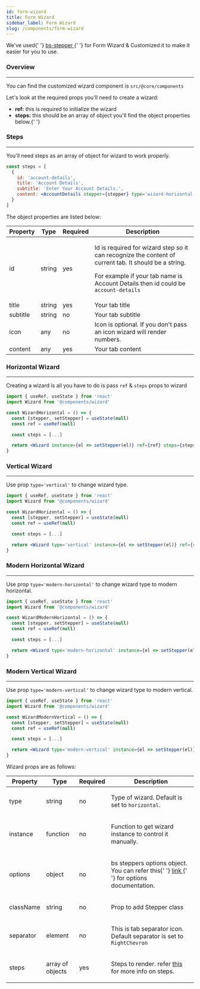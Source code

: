---
id: form-wizard
title: Form Wizard
sidebar_label: Form Wizard
slug: /components/form-wizard
---


<p>
  We've used{' '}
  <a href='https://github.com/Johann-S/bs-stepper' target='_blank'>
    bs-stepper
  </a>{' '}
  for Form Wizard & Customized it to make it easier for you to use.
</p>

### Overview

---

<p>
  You can find the customized wizard component is <code>src/@core/components</code>
</p>

<p>Let's look at the required props you'll need to create a wizard:</p>

<ul className='pl-3 mb-5'>
  <li>
    <strong>ref:</strong> this is required to initialize the wizard
  </li>
  <li>
    <strong>steps:</strong> this should be an array of object you'll find the object properties below.{' '}
  </li>
</ul>

### Steps

---

<p>You'll need steps as an array of object for wizard to work properly.</p>

```jsx
const steps = [
  {
    id: 'account-details',
    title: 'Account Details',
    subtitle: 'Enter Your Account Details.',
    content: <AccountDetails stepper={stepper} type='wizard-horizontal' />
  }
]
```

<p className='my-4'>The object properties are listed below:</p>

<Table responsive>
  <thead>
    <tr>
      <th>Property</th>
      <th>Type</th>
      <th>Required</th>
      <th>Description</th>
    </tr>
  </thead>
  <tbody>
    <tr>
      <td>id</td>
      <td>string</td>
      <td>yes</td>
      <td>
        <p>Id is required for wizard step so it can recognize the content of current tab. It should be a string.</p>
        <p className='mb-0'>
          For example if your tab name is Account Details then id could be <code>account-details</code>
        </p>
      </td>
    </tr>
    <tr>
      <td>title</td>
      <td>string</td>
      <td>yes</td>
      <td>Your tab title</td>
    </tr>
    <tr>
      <td>subtitle</td>
      <td>string</td>
      <td>no</td>
      <td>Your tab subtitle</td>
    </tr>
    <tr>
      <td>icon</td>
      <td>any</td>
      <td>no</td>
      <td>Icon is optional. If you don't pass an icon wizard will render numbers.</td>
    </tr>
    <tr>
      <td>content</td>
      <td>any</td>
      <td>yes</td>
      <td>Your tab content</td>
    </tr>
  </tbody>
</Table>

### Horizontal Wizard

---

<p>
  Creating a wizard is all you have to do is pass <code>ref</code> & <code>steps</code> props to wizard
</p>

```jsx title="WizardHorizontal.js"
import { useRef, useState } from 'react'
import Wizard from '@components/wizard'

const WizardHorizontal = () => {
  const [stepper, setStepper] = useState(null)
  const ref = useRef(null)

  const steps = [...]

  return <Wizard instance={el => setStepper(el)} ref={ref} steps={steps} />
}
```

### Vertical Wizard

---

<p>
  Use prop <code>type='vertical'</code> to change wizard type.
</p>

```jsx title="WizardHorizontal.js"
import { useRef, useState } from 'react'
import Wizard from '@components/wizard'

const WizardHorizontal = () => {
  const [stepper, setStepper] = useState(null)
  const ref = useRef(null)

  const steps = [...]

  return <Wizard type='vertical' instance={el => setStepper(el)} ref={ref} steps={steps} />
}
```

### Modern Horizontal Wizard

---

<p>
  Use prop <code>type='modern-horizontal'</code> to change wizard type to modern horizontal.
</p>

```jsx title="WizardModernHorizontal.js"
import { useRef, useState } from 'react'
import Wizard from '@components/wizard'

const WizardModernHorizontal = () => {
  const [stepper, setStepper] = useState(null)
  const ref = useRef(null)

  const steps = [...]

  return <Wizard type='modern-horizontal' instance={el => setStepper(el)} ref={ref} steps={steps} />
}
```

### Modern Vertical Wizard

---

<p>
  Use prop <code>type='modern-vertical'</code> to change wizard type to modern vertical.
</p>

```jsx title="WizardModernVertical.js"
import { useRef, useState } from 'react'
import Wizard from '@components/wizard'

const WizardModernVertical = () => {
  const [stepper, setStepper] = useState(null)
  const ref = useRef(null)

  const steps = [...]

  return <Wizard type='modern-vertical' instance={el => setStepper(el)} ref={ref} steps={steps} />
}
```

<p className='my-4'>Wizard props are as follows:</p>

<Table responsive>
  <thead>
    <tr>
      <th>Property</th>
      <th>Type</th>
      <th>Required</th>
      <th>Description</th>
    </tr>
  </thead>
  <tbody>
    <tr>
      <td>type</td>
      <td>string</td>
      <td>no</td>
      <td>
        <p className='mb-0'>
          Type of wizard. Default is set to <code>horizontal</code>.
        </p>
      </td>
    </tr>
    <tr>
      <td>instance</td>
      <td>function</td>
      <td>no</td>
      <td>
        <p className='mb-0'>Function to get wizard instance to control it manually.</p>
      </td>
    </tr>
    <tr>
      <td>options</td>
      <td>object</td>
      <td>no</td>
      <td>
        <p className='mb-0'>
          bs steppers options object. You can refer this{' '}
          <a href='https://github.com/Johann-S/bs-stepper' target='_blank'>
            link
          </a>{' '}
          for options documentation.
        </p>
      </td>
    </tr>
    <tr>
      <td>className</td>
      <td>string</td>
      <td>no</td>
      <td>
        <p className='mb-0'>Prop to add Stepper class</p>
      </td>
    </tr>
    <tr>
      <td>separator</td>
      <td>element</td>
      <td>no</td>
      <td>
        <p className='mb-0'>
          This is tab separator icon. Default separator is set to <code>RightChevron</code>
        </p>
      </td>
    </tr>
    <tr>
      <td>steps</td>
      <td>array of objects</td>
      <td>yes</td>
      <td>
        <p className='mb-0'>
          Steps to render. refer <a href='#steps'>this</a> for more info on steps.
        </p>
      </td>
    </tr>
  </tbody>
</Table>
